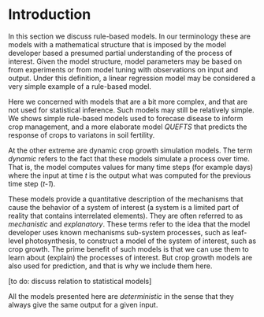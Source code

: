 # Introduction

In this section we discuss rule-based models. In our terminology these are models with a mathematical structure that is imposed by the model developer based a presumed partial understanding of the process of interest. Given the model structure, model parameters may be based on from experiments or from model tuning with observations on input and output. Under this definition, a linear regression model may be considered a very simple example of a rule-based model. 

Here we concerned with models that are a bit more complex, and that are not used for statistical inference. Such models may still be relatively simple. We shows simple rule-based models used to forecase disease to inform crop management, and a more elaborate model *QUEFTS* that predicts the response of crops to variatons in soil fertility.

At the other extreme are dynamic crop growth simulation models. The term *dynamic* refers to the fact that these models simulate a process over time. That is, the model computes values for many time steps (for example days) where the input at time *t* is the output what was computed for the previous time step (*t-1*). 

These models provide a quantitative description of the mechanisms that cause the behavior of a system of interest (a system is a limited part of reality that contains interrelated elements). They are often referred to as *mechanistic* and *explanatory*. These terms refer to the idea that the model developer uses known mechanisms sub-system processes, such as leaf-level photosynthesis, to construct a model of the system of interest, such as crop growth. The prime benefit of such models is that we can use them to learn about (explain) the processes of interest. But crop growth models are also used for  prediction, and that is why we include them here. 

[to do: discuss relation to statistical models]

All the models presented here are *deterministic* in the sense that they always give the same output for a given input. 




